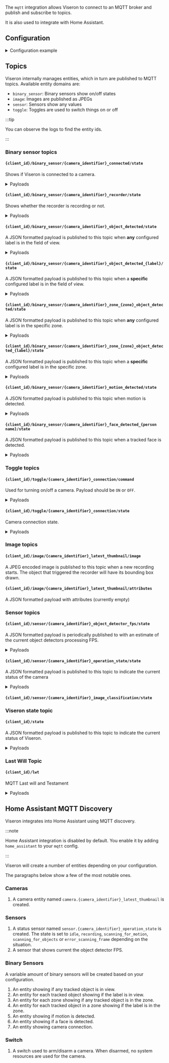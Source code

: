 


<ComponentHeader meta={ComponentMetadata} />

The `mqtt` integration allows Viseron to connect to an MQTT broker and publish and subscribe to topics.

It is also used to integrate with Home Assistant.

## Configuration

<details>
  <summary>Configuration example</summary>

```yaml
mqtt:
  broker: mqtt_broker.lan
  port: 1883
  username: !secret mqtt_user
  password: !secret mqtt_pass
```

</details>

<ComponentConfiguration config={config} />

## Topics

Viseron internally manages entities, which in turn are published to MQTT topics. Available entity domains are:

- `binary_sensor`: Binary sensors show on/off states
- `image`: Images are published as JPEGs
- `sensor`: Sensors show any values
- `toggle`: Toggles are used to switch things on or off

:::tip

You can observe the logs to find the entity ids.

:::

### Binary sensor topics

#### `{client_id}/binary_sensor/{camera_identifier}_connected/state`

Shows if Viseron is connected to a camera.

<details>
  <summary>Payloads</summary>
<Tabs>
<TabItem value="on" label="on" default>

```json
{
  "state": "on",
  "attributes": {}
}
```

</TabItem>
<TabItem value="off" label="off" default>

```json
{
  "state": "off",
  "attributes": {}
}
```

</TabItem>
</Tabs>
</details>

#### `{client_id}/binary_sensor/{camera_identifier}_recorder/state`

Shows whether the recorder is recording or not.

<details>
  <summary>Payloads</summary>
<Tabs>
<TabItem value="on" label="on" default>

```json
{
  "state": "on",
  "attributes": {
    "last_recording_start": "2022-09-14T06:53:34.602066",
    "last_recording_end": null,
    "path": "/recordings/front_door/2022-09-14/06:53:34.mp4",
    "thumbnail_path": "/recordings/front_door/2022-09-14/06:53:34.jpg"
  }
}
```

</TabItem>
<TabItem value="off" label="off" default>

```json
{
  "state": "off",
  "attributes": {
    "last_recording_start": "2022-09-14T06:53:34.602066",
    "last_recording_end": "2022-09-14T06:54:11.596465",
    "path": "/recordings/front_door/2022-09-14/06:53:34.mp4",
    "thumbnail_path": "/recordings/front_door/2022-09-14/06:53:34.jpg"
  }
}
```

</TabItem>
</Tabs>
</details>

#### `{client_id}/binary_sensor/{camera_identifier}_object_detected/state`

A JSON formatted payload is published to this topic when <b>any</b> configured label is in the field of view.

<details>
  <summary>Payloads</summary>
<Tabs>
<TabItem value="on" label="on" default>

```json
{
  "state": "on",
  "attributes": {}
}
```

</TabItem>
<TabItem value="off" label="off" default>

```json
{
  "state": "off",
  "attributes": {}
}
```

</TabItem>
</Tabs>
</details>

#### `{client_id}/binary_sensor/{camera_identifier}_object_detected_{label}/state`

A JSON formatted payload is published to this topic when a <b>specific</b> configured label is in the field of view.

<details>
  <summary>Payloads</summary>
<Tabs>
<TabItem value="on" label="on" default>

```json
{
  "state": "on",
  "attributes": {
    "count": 2
  }
}
```

</TabItem>
<TabItem value="off" label="off" default>

```json
{
  "state": "off",
  "attributes": {
    "count": 0
  }
}
```

</TabItem>
</Tabs>
</details>

#### `{client_id}/binary_sensor/{camera_identifier}_zone_{zone}_object_detected/state`

A JSON formatted payload is published to this topic when <b>any</b> configured label is in the specific zone.

<details>
  <summary>Payloads</summary>
<Tabs>
<TabItem value="on" label="on" default>

```json
{
  "state": "on",
  "attributes": {}
}
```

</TabItem>
<TabItem value="off" label="off" default>

```json
{
  "state": "off",
  "attributes": {}
}
```

</TabItem>
</Tabs>
</details>

#### `{client_id}/binary_sensor/{camera_identifier}_zone_{zone}_object_detected_{label}/state`

A JSON formatted payload is published to this topic when a <b>specific</b> configured label is in the specific zone.

<details>
  <summary>Payloads</summary>

<Tabs>
<TabItem value="on" label="on" default>

```json
{
  "state": "on",
  "attributes": {
    "count": 2
  }
}
```

</TabItem>
<TabItem value="off" label="off" default>

```json
{
  "state": "off",
  "attributes": {
    "count": 0
  }
}
```

</TabItem>
</Tabs>

</details>

#### `{client_id}/binary_sensor/{camera_identifier}_motion_detected/state`

A JSON formatted payload is published to this topic when motion is detected.

<details>
  <summary>Payloads</summary>

<Tabs>
<TabItem value="on" label="on" default>

```json
{
  "state": "on",
  "attributes": {}
}
```

</TabItem>
<TabItem value="off" label="off" default>

```json
{
  "state": "off",
  "attributes": {}
}
```

</TabItem>
</Tabs>

</details>

#### `{client_id}/binary_sensor/{camera_identifier}_face_detected_{person name}/state`

A JSON formatted payload is published to this topic when a tracked face is detected.

<details>
  <summary>Payloads</summary>

<Tabs>
<TabItem value="on" label="on" default>

```json
{
  "state": "on",
  "attributes": {
    "camera_identifier": "<camera_identifier>",
    "camera_name": "<camera name>",
    "name": "<person name>",
    "confidence": "<detection confidence>",
    "coordinates": "<detection coordinates>"
  }
}
```

</TabItem>
<TabItem value="off" label="off" default>

```json
{
  "state": "off",
  "attributes": {}
}
```

</TabItem>
</Tabs>

</details>

### Toggle topics

#### `{client_id}/toggle/{camera_identifier}_connection/command`

Used for turning on/off a camera. Payload should be `ON` or `OFF`.

<details>
  <summary>Payloads</summary>

<Tabs>
<TabItem value="on" label="Turn on" default>

```
ON
```

</TabItem>
<TabItem value="off" label="Turn off" default>

```
OFF
```

</TabItem>
</Tabs>

</details>

#### `{client_id}/toggle/{camera_identifier}_connection/state`

Camera connection state.

<details>
  <summary>Payloads</summary>

<Tabs>
<TabItem value="on" label="on" default>

```json
{
  "state": "on",
  "attributes": {}
}
```

</TabItem>
<TabItem value="off" label="off" default>

```json
{
  "state": "off",
  "attributes": {}
}
```

</TabItem>
</Tabs>

</details>

### Image topics

#### `{client_id}/image/{camera_identifier}_latest_thumbnail/image`

A JPEG encoded image is published to this topic when a new recording starts. The object that triggered the recorder will have its bounding box drawn.

#### `{client_id}/image/{camera_identifier}_latest_thumbnail/attributes`

A JSON formatted payload with attributes (currently empty)

### Sensor topics

#### `{client_id}/sensor/{camera_identifier}_object_detector_fps/state`

A JSON formatted payload is periodically published to with an estimate of the current object detectors processing FPS.

<details>
  <summary>Payloads</summary>

`preprocessor_fps` and `inference_fps` is used to calculate the `state`, which is the same as the `theoretical_max_fps`

```json
{
  "state": 34.2,
  "attributes": {
    "preprocessor_fps": 305.2,
    "inference_fps": 34.3,
    "theoretical_max_fps": 34.2
  }
}
```

</details>

#### `{client_id}/sensor/{camera_identifier}_operation_state/state`

A JSON formatted payload is published to this topic to indicate the current status of the camera

<details>
  <summary>Payloads</summary>

<Tabs>
<TabItem value="scanning_for_objects" label="scanning_for_objects" default>

```json
{
  "state": "scanning_for_objects",
  "attributes": {}
}
```

</TabItem>
<TabItem value="scanning_for_motion" label="scanning_for_motion" default>

```json
{
  "state": "scanning_for_motion",
  "attributes": {}
}
```

</TabItem>
<TabItem value="recording" label="recording" default>

```json
{
  "state": "recording",
  "attributes": {}
}
```

</TabItem>
<TabItem value="idle" label="idle" default>

`idle` means no frames are being processed. This is the state when the camera is turned off.

```json
{
  "state": "idle",
  "attributes": {}
}
```

</TabItem>
<TabItem value="error_scanning_frame" label="error_scanning_frame" default>

Sent to the MQTT broker when an error occurs while scanning a frame for `motion` or `objects`.

```json
{
  "state": "error_scanning_frame",
  "attributes": {}
}
```

</TabItem>
</Tabs>

</details>

#### `{client_id}/sensor/{camera_identifier}_image_classification/state`

### Viseron state topic

#### `{client_id}/state`

A JSON formatted payload is published to this topic to indicate the current status of Viseron.

<details>
  <summary>Payloads</summary>

<Tabs>
<TabItem value="online" label="online" default>

```
online
```

</TabItem>
<TabItem value="offline" label="offline" default>

```
offline
```

</TabItem>
</Tabs>

</details>

### Last Will Topic

#### `{client_id}/lwt`

MQTT Last will and Testament

<details>
  <summary>Payloads</summary>

<Tabs>
<TabItem value="online" label="online" default>

```
online
```

</TabItem>
<TabItem value="offline" label="offline" default>

```
offline
```

</TabItem>
</Tabs>

</details>

## Home Assistant MQTT Discovery

Viseron integrates into Home Assistant using MQTT discovery.

:::note

Home Assistant integration is disabled by default. You enable it by adding `home_assistant` to your `mqtt` config.

:::

Viseron will create a number of entities depending on your configuration.

The paragraphs below show a few of the most notable ones.

### Cameras

1. A camera entity named `camera.{camera_identifier}_latest_thumbnail` is created.

### Sensors

1. A status sensor named `sensor.{camera_identifier}_operation_state` is created.
   The state is set to `idle`, `recording`, `scanning_for_motion`, `scanning_for_objects` or `error_scanning_frame` depending on the situation.
2. A sensor that shows current the object detector FPS.

### Binary Sensors

A variable amount of binary sensors will be created based on your configuration.

1. An entity showing if any tracked object is in view.
2. An entity for each tracked object showing if the label is in view.
3. An entity for each zone showing if any tracked object is in the zone.
4. An entity for each tracked object in a zone showing if the label is in the zone.
5. An entity showing if motion is detected.
6. An entity showing if a face is detected.
7. An entity showing camera connection.

### Switch

1. A switch used to arm/disarm a camera. When disarmed, no system resources are used for the camera.

<ComponentTroubleshooting meta={ComponentMetadata} />
